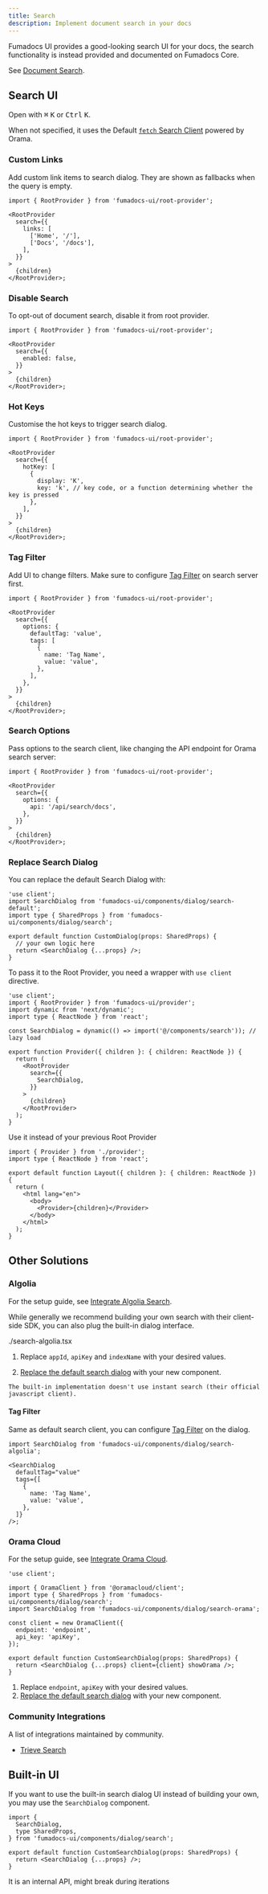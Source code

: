 ```yaml
---
title: Search
description: Implement document search in your docs
---
```


Fumadocs UI provides a good-looking search UI for your docs, the search functionality is instead provided and documented on Fumadocs Core.

See [Document Search](/docs/headless/search).

## Search UI

Open with <kbd>⌘</kbd> <kbd>K</kbd> or <kbd>Ctrl</kbd> <kbd>K</kbd>.

When not specified, it uses the Default [`fetch` Search Client](/docs/headless/search/orama) powered by Orama.

### Custom Links

Add custom link items to search dialog.
They are shown as fallbacks when the query is empty.

```tsx title="app/layout.tsx"
import { RootProvider } from 'fumadocs-ui/root-provider';

<RootProvider
  search={{
    links: [
      ['Home', '/'],
      ['Docs', '/docs'],
    ],
  }}
>
  {children}
</RootProvider>;
```

### Disable Search

To opt-out of document search, disable it from root provider.

```tsx
import { RootProvider } from 'fumadocs-ui/root-provider';

<RootProvider
  search={{
    enabled: false,
  }}
>
  {children}
</RootProvider>;
```

### Hot Keys

Customise the hot keys to trigger search dialog.

```tsx
import { RootProvider } from 'fumadocs-ui/root-provider';

<RootProvider
  search={{
    hotKey: [
      {
        display: 'K',
        key: 'k', // key code, or a function determining whether the key is pressed
      },
    ],
  }}
>
  {children}
</RootProvider>;
```

### Tag Filter

Add UI to change filters.
Make sure to configure [Tag Filter](/docs/headless/search/orama#tag-filter) on search server first.

```tsx
import { RootProvider } from 'fumadocs-ui/root-provider';

<RootProvider
  search={{
    options: {
      defaultTag: 'value',
      tags: [
        {
          name: 'Tag Name',
          value: 'value',
        },
      ],
    },
  }}
>
  {children}
</RootProvider>;
```

### Search Options

Pass options to the search client, like changing the API endpoint for Orama search server:

```tsx
import { RootProvider } from 'fumadocs-ui/root-provider';

<RootProvider
  search={{
    options: {
      api: '/api/search/docs',
    },
  }}
>
  {children}
</RootProvider>;
```

### Replace Search Dialog

You can replace the default Search Dialog with:

```tsx title="components/search.tsx"
'use client';
import SearchDialog from 'fumadocs-ui/components/dialog/search-default';
import type { SharedProps } from 'fumadocs-ui/components/dialog/search';

export default function CustomDialog(props: SharedProps) {
  // your own logic here
  return <SearchDialog {...props} />;
}
```

To pass it to the Root Provider, you need a wrapper with `use client` directive.

```tsx title="provider.tsx"
'use client';
import { RootProvider } from 'fumadocs-ui/provider';
import dynamic from 'next/dynamic';
import type { ReactNode } from 'react';

const SearchDialog = dynamic(() => import('@/components/search')); // lazy load

export function Provider({ children }: { children: ReactNode }) {
  return (
    <RootProvider
      search={{
        SearchDialog,
      }}
    >
      {children}
    </RootProvider>
  );
}
```

Use it instead of your previous Root Provider

```tsx title="layout.tsx"
import { Provider } from './provider';
import type { ReactNode } from 'react';

export default function Layout({ children }: { children: ReactNode }) {
  return (
    <html lang="en">
      <body>
        <Provider>{children}</Provider>
      </body>
    </html>
  );
}
```

## Other Solutions

### Algolia

For the setup guide, see [Integrate Algolia Search](/docs/headless/search/algolia).

While generally we recommend building your own search with their client-side
SDK, you can also plug the built-in dialog interface.

<include meta='title="components/search.tsx"'>./search-algolia.tsx</include>

1. Replace `appId`, `apiKey` and `indexName` with your desired values.

2. [Replace the default search dialog](#replace-search-dialog) with your new component.

<Callout title="Note" className='mt-4'>

    The built-in implementation doesn't use instant search (their official
    javascript client).

</Callout>

#### Tag Filter

Same as default search client, you can configure [Tag Filter](/docs/headless/search/algolia#tag-filter) on the dialog.

```tsx title="components/search.tsx"
import SearchDialog from 'fumadocs-ui/components/dialog/search-algolia';

<SearchDialog
  defaultTag="value"
  tags={[
    {
      name: 'Tag Name',
      value: 'value',
    },
  ]}
/>;
```

### Orama Cloud

For the setup guide, see [Integrate Orama Cloud](/docs/headless/search/orama-cloud).

```tsx title="components/search.tsx"
'use client';

import { OramaClient } from '@oramacloud/client';
import type { SharedProps } from 'fumadocs-ui/components/dialog/search';
import SearchDialog from 'fumadocs-ui/components/dialog/search-orama';

const client = new OramaClient({
  endpoint: 'endpoint',
  api_key: 'apiKey',
});

export default function CustomSearchDialog(props: SharedProps) {
  return <SearchDialog {...props} client={client} showOrama />;
}
```

1. Replace `endpoint`, `apiKey` with your desired values.
2. [Replace the default search dialog](#replace-search-dialog) with your new component.

### Community Integrations

A list of integrations maintained by community.

- [Trieve Search](/docs/headless/search/trieve)

## Built-in UI

If you want to use the built-in search dialog UI instead of building your own,
you may use the `SearchDialog` component.

```tsx
import {
  SearchDialog,
  type SharedProps,
} from 'fumadocs-ui/components/dialog/search';

export default function CustomSearchDialog(props: SharedProps) {
  return <SearchDialog {...props} />;
}
```

<Callout type="warn" title="Unstable">
  It is an internal API, might break during iterations
</Callout>
